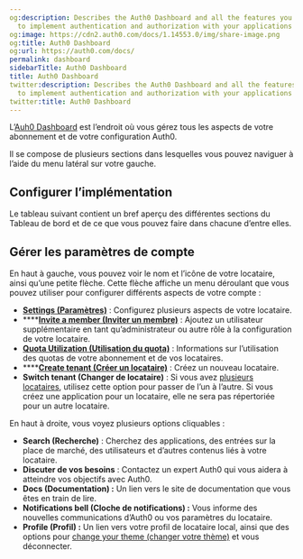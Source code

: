 ```yaml
---
og:description: Describes the Auth0 Dashboard and all the features you can access
  to implement authentication and authorization with your applications and APIs..
og:image: https://cdn2.auth0.com/docs/1.14553.0/img/share-image.png
og:title: Auth0 Dashboard
og:url: https://auth0.com/docs/
permalink: dashboard
sidebarTitle: Auth0 Dashboard
title: Auth0 Dashboard
twitter:description: Describes the Auth0 Dashboard and all the features you can access
  to implement authentication and authorization with your applications and APIs..
twitter:title: Auth0 Dashboard
---
```


L’[Auh0 Dashboard](%24%7Bmanage_url%7D) est l’endroit où vous gérez tous les aspects de votre abonnement et de votre configuration Auth0.

Il se compose de plusieurs sections dans lesquelles vous pouvez naviguer à l’aide du menu latéral sur votre gauche.



## Configurer l’implémentation

Le tableau suivant contient un bref aperçu des différentes sections du Tableau de bord et de ce que vous pouvez faire dans chacune d’entre elles.



## Gérer les paramètres de compte

En haut à gauche, vous pouvez voir le nom et l’icône de votre locataire, ainsi qu’une petite flèche. Cette flèche affiche un menu déroulant que vous pouvez utiliser pour configurer différents aspects de votre compte :

* [**Settings (Paramètres)**](/tenant-settings) : Configurez plusieurs aspects de votre locataire.
* ****[**Invite a member (Inviter un membre)**](/manage-dashboard-access) : Ajoutez un utilisateur supplémentaire en tant qu’administrateur ou autre rôle à la configuration de votre locataire.
* [**Quota Utilization (Utilisation du quota)**](https://support.auth0.com/reports/quota) : Informations sur l’utilisation des quotas de votre abonnement et de vos locataires.
* ****[**Create tenant (Créer un locataire)**](/get-started/create-tenants) : Créez un nouveau locataire.
* **Switch tenant (Changer de locataire)** : Si vous avez [plusieurs locataires](/get-started/create-tenants/create-multiple-tenants), utilisez cette option pour passer de l’un à l’autre. Si vous créez une application pour un locataire, elle ne sera pas répertoriée pour un autre locataire.

En haut à droite, vous voyez plusieurs options cliquables :

* **Search (Recherche)** : Cherchez des applications, des entrées sur la place de marché, des utilisateurs et d’autres contenus liés à votre locataire.
* **Discuter de vos besoins** : Contactez un expert Auth0 qui vous aidera à atteindre vos objectifs avec Auth0.
* **Docs (Documentation) :** Un lien vers le site de documentation que vous êtes en train de lire.
* **Notifications bell (Cloche de notifications) :** Vous informe des nouvelles communications d’Auth0 ou vos paramètres du locataire.
* **Profile (Profil) :** Un lien vers votre profil de locataire local, ainsi que des options pour [change your theme (changer votre thème)](/light-and-dark-themes) et vous déconnecter.